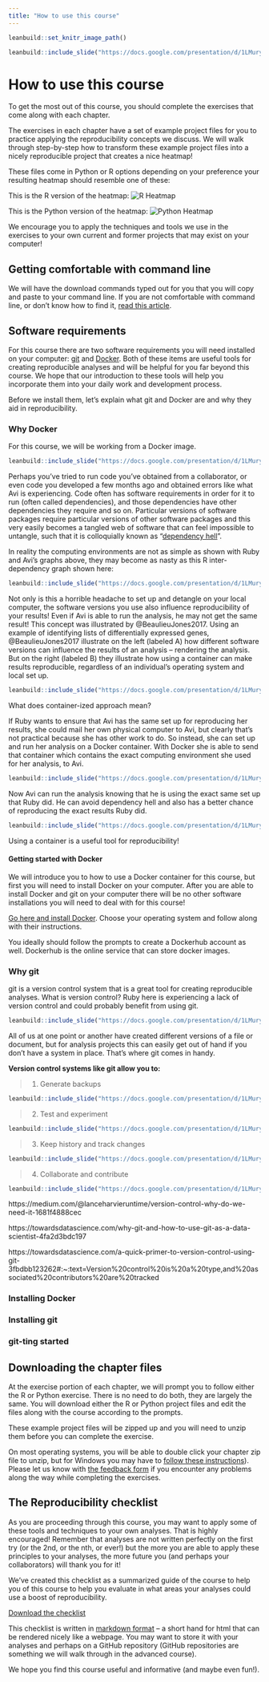 ```yaml
---
title: "How to use this course"
---
```


```r
leanbuild::set_knitr_image_path()
```

```r
leanbuild::include_slide("https://docs.google.com/presentation/d/1LMurysUhCjZb7DVF6KS9QmJ5NBjwWVjRn40MS9f2noE/edit#slide=id.gf7e3bf260f_0_4")
```

# How to use this course 

To get the most out of this course, you should complete the exercises that come along with each chapter. 

The exercises in each chapter have a set of example project files for you to practice applying the reproducibility concepts we discuss. We will walk through step-by-step how to transform these example project files into a nicely reproducible project that creates a nice heatmap!

These files come in Python or R options depending on your preference your resulting heatmap should resemble one of these:

This is the R version of the heatmap:
![R Heatmap](https://github.com/jhudsl/reproducible-r-example/raw/main/plots/aml_heatmap.png)

This is the Python version of the heatmap:
![Python Heatmap](https://github.com/jhudsl/reproducible-python-example/raw/main/plots/aml_heatmap.png)

We encourage you to apply the techniques and tools we use in the exercises to your own current and former projects that may exist on your computer!

## Getting comfortable with command line 

We will have the download commands typed out for you that you will copy and paste to your command line.
If you are not comfortable with command line, or don't know how to find it, [read this article](https://towardsdatascience.com/a-quick-guide-to-using-command-line-terminal-96815b97b955). 

## Software requirements

For this course there are two software requirements you will need installed on your computer: [git](https://git-scm.com/) and [Docker](https://www.docker.com/why-docker). 
Both of these items are useful tools for creating reproducible analyses and will be helpful for you far beyond this course. We hope that our introduction to these tools will help you incorporate them into your daily work and development process. 

Before we install them, let's explain what git and Docker are and why they aid in reproducibility. 

### Why Docker 

For this course, we will be working from a Docker image. 

```r
leanbuild::include_slide("https://docs.google.com/presentation/d/1LMurysUhCjZb7DVF6KS9QmJ5NBjwWVjRn40MS9f2noE/edit#slide=id.gf9843bee50_0_5")
```

Perhaps you've tried to run code you've obtained from a collaborator, or even code you developed a few months ago and obtained errors like what Avi is experiencing. Code often has software requirements in order for it to run (often called dependencies), and those dependencies have other dependencies they require and so on. Particular versions of software packages require particular versions of other software packages and this very easily becomes a tangled web of software that can feel impossible to untangle, such that it is colloquially known as "[dependency hell](https://en.wikipedia.org/wiki/Dependency_hell)". 

In reality the computing environments are not as simple as shown with Ruby and Avi's graphs above, they may become as nasty as this R inter-dependency graph shown here:

```r
leanbuild::include_slide("https://docs.google.com/presentation/d/1LMurysUhCjZb7DVF6KS9QmJ5NBjwWVjRn40MS9f2noE/edit#slide=id.gf9843bee50_0_698")
```

Not only is this a horrible headache to set up and detangle on your local computer, the software versions you use also influence reproducibility of your results! Even if Avi is able to run the analysis, he may not get the same result! This concept was illustrated by @BeaulieuJones2017. Using an example of identifying lists of differentially expressed genes, @BeaulieuJones2017 illustrate on the left (labeled A) how different software versions can influence the results of an analysis -- rendering the analysis. But on the right (labeled B) they illustrate how using a container can make results reproducible, regardless of an individual's operating system and local set up. 

```r
leanbuild::include_slide("https://docs.google.com/presentation/d/1LMurysUhCjZb7DVF6KS9QmJ5NBjwWVjRn40MS9f2noE/edit#slide=id.gf9843bee50_0_704")
```

What does container-ized approach mean? 

If Ruby wants to ensure that Avi has the same set up for reproducing her results, she could mail her own physical computer to Avi, but clearly that's not practical because she has other work to do. So instead, she can set up and run her analysis on a Docker container. With Docker she is able to send that container which contains the exact computing environment she used for her analysis, to Avi.  

```r
leanbuild::include_slide("https://docs.google.com/presentation/d/1LMurysUhCjZb7DVF6KS9QmJ5NBjwWVjRn40MS9f2noE/edit#slide=id.gf9843bee50_0_391")
```

Now Avi can run the analysis knowing that he is using the exact same set up that Ruby did. He can avoid dependency hell and also has a better chance of reproducing the exact results Ruby did. 

```r
leanbuild::include_slide("https://docs.google.com/presentation/d/1LMurysUhCjZb7DVF6KS9QmJ5NBjwWVjRn40MS9f2noE/edit#slide=id.gf9843bee50_0_451")
```

Using a container is a useful tool for reproducibility! 

#### Getting started with Docker

We will introduce you to how to use a Docker container for this course, but first you will need to install Docker on your computer. After you are able to install Docker and git on your computer there will be no other software installations you will need to deal with for this course!

[Go here and install Docker](https://docs.docker.com/get-docker/). Choose your operating system and follow along with their instructions. 

You ideally should follow the prompts to create a Dockerhub account as well. Dockerhub is the online service that can store docker images. 

### Why git 

git is a version control system that is a great tool for creating reproducible analyses. 
What is version control? Ruby here is experiencing a lack of version control and could probably benefit from using git.  

```r
leanbuild::include_slide("https://docs.google.com/presentation/d/1LMurysUhCjZb7DVF6KS9QmJ5NBjwWVjRn40MS9f2noE/edit#slide=id.gf9843bee50_0_535")
```

All of us at one point or another have created different versions of a file or document, but for analysis projects this can easily get out of hand if you don't have a system in place. That's where git comes in handy. 

**Version control systems like git allow you to:**  

> 1. Generate backups

```r
leanbuild::include_slide("https://docs.google.com/presentation/d/1LMurysUhCjZb7DVF6KS9QmJ5NBjwWVjRn40MS9f2noE/edit#slide=id.gf62875ddf7_0_0")
```

> 2. Test and experiment

```r
leanbuild::include_slide("https://docs.google.com/presentation/d/1LMurysUhCjZb7DVF6KS9QmJ5NBjwWVjRn40MS9f2noE/edit#slide=id.gf62875ddf7_0_47")
```

> 3. Keep history and track changes

```r
leanbuild::include_slide("https://docs.google.com/presentation/d/1LMurysUhCjZb7DVF6KS9QmJ5NBjwWVjRn40MS9f2noE/edit#slide=id.gf62875ddf7_0_47")
```

> 4. Collaborate and contribute

```r
leanbuild::include_slide("https://docs.google.com/presentation/d/1LMurysUhCjZb7DVF6KS9QmJ5NBjwWVjRn40MS9f2noE/edit#slide=id.gf62875ddf7_0_131")
```


https://medium.com/@lanceharvieruntime/version-control-why-do-we-need-it-1681f4888cec

https://towardsdatascience.com/why-git-and-how-to-use-git-as-a-data-scientist-4fa2d3bdc197

https://towardsdatascience.com/a-quick-primer-to-version-control-using-git-3fbdbb123262#:~:text=Version%20control%20is%20a%20type,and%20associated%20contributors%20are%20tracked

### Installing Docker

### Installing git 

### git-ting started 


## Downloading the chapter files

At the exercise portion of each chapter, we will prompt you to follow either the R or Python exercise. There is no need to do both, they are largely the same.
You will download either the R or Python project files and edit the files along with the course according to the prompts.

These example project files will be zipped up and you will need to unzip them before you can complete the exercise.

On most operating systems, you will be able to double click your chapter zip file to unzip, but for Windows you may have to [follow these instructions](https://support.microsoft.com/en-us/windows/zip-and-unzip-files-f6dde0a7-0fec-8294-e1d3-703ed85e7ebc)). Please let us know with [the feedback form](https://forms.gle/dLRHgo4Q5w15kCri9) if you encounter any problems along the way while completing the exercises.

## The Reproducibility checklist

As you are proceeding through this course, you may want to apply some of these tools and techniques to your own analyses. 
That is highly encouraged! Remember that analyses are not written perfectly on the first try (or the 2nd, or the nth, or ever!) but the more you are able to apply these principles to your analyses, the more future you (and perhaps your collaborators) will thank you for it!

We've created this checklist as a summarized guide of the course to help you of this course to help you evaluate in what areas your analyses could use a boost of reproducibility.

[Download the checklist](https://raw.githubusercontent.com/jhudsl/Reproducibility_in_Cancer_Informatics/main/resources/reproducibility-checklist.md)

This checklist is written in [markdown format](https://www.markdownguide.org/cheat-sheet/) -- a short hand for html that can be rendered nicely like a webpage. You may want to store it with your analyses and perhaps on a GitHub repository (GitHub repositories are something we will walk through in the advanced course). 

We hope you find this course useful and informative (and maybe even fun!).
